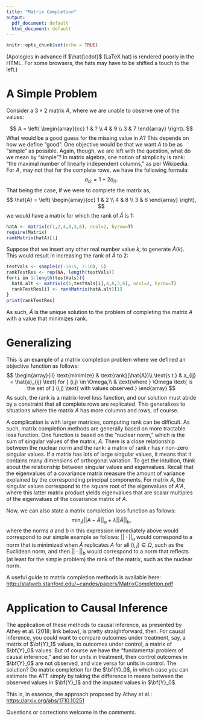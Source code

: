 ```yaml
---
title: "Matrix Completion"
output:
  pdf_document: default
  html_document: default
---
```


```r
knitr::opts_chunk$set(echo = TRUE)
```

(Apologies in advance if $\hat{\cdot}$ (LaTeX hat) is rendered poorly in the HTML.  For some browsers, the hats may have to be shifted a touch to the left.)

# A Simple Problem

Consider a $3 \times 2$ matrix $A$, where we are unable to observe one of the values:

$$
A = \left( \begin{array}{cc} 1 & ? \\ 4 & 9 \\ 3 & 7 \end{array} \right).
$$
What would be a good guess for the missing value in $A$? This depends on how we define "good". 
One objective would be that we want $A$ to be as "simple" as possible. Again, though, we are left with the question, what do we mean by "simple"?  In matrix algebra, one notion of simplicity is rank: "the maximal number of linearly independent columns," as per Wikipedia.  For $A$, may not that for the complete rows, we have the following formula:
$$
a_{i2} = 1 + 2a_{i1}.
$$
That being the case, if we were to complete the matrix as,
$$
\hat{A} = \left( \begin{array}{cc} 1 & 2 \\ 4 & 8 \\ 3 & 6 \end{array} \right),
$$
we would have a matrix for which the rank of $\hat{A}$ is 1:
```r
hatA <- matrix(c(1,2,4,8,3,6), ncol=2, byrow=T)
require(Matrix)
rankMatrix(hatA)[1]
```
Suppose that we insert any other real number value $k$, to generate $\tilde{A}(k)$. This would result in increasing the rank of $\hat{A}$ to 2:
```r
testVals <- sample(c(-10:5, 7:10), 5)
rankTestRes <- rep(NA, length(testVals))
for(i in 1:length(testVals)){
  hatA.alt <- matrix(c(1,testVals[i],4,8,3,6), ncol=2, byrow=T)
  rankTestRes[i] <- rankMatrix(hatA.alt)[1]
}
print(rankTestRes)
```
As such, $\hat{A}$ is the unique solution to the problem of completing the matrix $A$ with a value that minimizes rank.

# Generalizing

This is an example of a matrix completion problem where we defined an objective function as follows:
$$
\begin{array}{ll}
\text{minimize} & \text{rank}(\hat{A})\\
\text{s.t.} & a_{ij} = \hat{a}_{ij} \text{ for } (i,j) \in \Omega,\\
& \text{where } \Omega \text{ is the set of } (i,j) \text{ with values observed.}
\end{array}
$$
As such, the rank is a matrix-level loss function, and our solution must abide by a constraint that all complete rows are replicated.  This generalizes to situations where the matrix $A$ has more columns and rows, of course.  

A complication is with larger matrices, computing rank can be difficult.  As such, matrix completion methods are generally based on more tractable loss function.  One function is based on the "nuclear norm," which is the sum of singular values of the matrix, $A$.  There is a close relationship between the nuclear norm and the rank: a matrix of rank $r$ has $r$ non-zero singular values.  If a matrix has lots of large singular values, it means that it contains many dimensions of orthogonal variation.  To get the intuition, think about the relationship between singular values and eigenvalues.  Recall that the eigenvalues of a covariance matrix measure the amount of variance explained by the corresponding principal components.  For matrix $A$, the singular values correspond to the square root of the eigenvalues of $A'A$, where this latter matrix product yields eigenvalues that are scalar multiples of the eigenvalues of the covariance matrix of $A$. 

Now, we can also state a matrix completion loss function as follows:
$$
\min_{\hat{A}} ||A - \hat{A}||_a + \lambda ||\hat{A}||_b, 
$$
where the norms $a$ and $b$ in this expression immediately above would correspond to our simple example as follows: $|| \cdot||_a$ would correspond to a norm that is minimized when $\hat{A}$ replicates $A$  for all $(i,j) \in \Omega$, such as the Euclidean norm, and then $|| \cdot||_b$ would correspond to a norm that reflects (at least for the simple problem) the rank of the matrix, such as the nuclear norm.    

A useful guide to matrix completion methods is available here: <http://statweb.stanford.edu/~candes/papers/MatrixCompletion.pdf>

# Application to Causal Inference

The application of these methods to causal inference, as presented by Athey et al. (2018; link below), is pretty straightforward, then.  For causal inference, you could want to compare outcomes under treatment, say, a matrix of $\bf{Y}_1$ values, to outcomes under control, a matrix of $\bf{Y}_0$ values.  But of course we have the "fundamental problem of causal inference," and so for units in treatment, their control outcomes in $\bf{Y}_0$ are not observed, and vice versa for units in control.  The solution? Do matrix completion for the $\bf{Y}_0$, in which case you can estimate the ATT simply by taking the difference in means between the observed values in $\bf{Y}_1$ and the imputed values in $\bf{Y}_0$.

This is, in essence, the approach proposed by Athey et al.: <https://arxiv.org/abs/1710.10251>

Questions or corrections welcome in the comments.